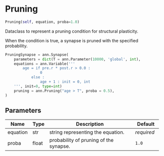 # Pruning { #ANNarchy.core.Parameters.Pruning }

```python
Pruning(self, equation, proba=1.0)
```

Dataclass to represent a pruning condition for structural plasticity.

When the condition is true, a synapse is pruned with the specified probability.

```python
PruningSynapse = ann.Synapse(
    parameters = dict(T = ann.Parameter(10000, 'global', int),
    equations = ann.Variable('''
        age = if pre.r * post.r > 0.0 : 
                0
            else :
                age + 1 : init = 0, int
    ''', init=0, type=int)
    pruning = ann.Pruning("age > T", proba = 0.5),
)
```

## Parameters {.doc-section .doc-section-parameters}

| Name     | Type   | Description                            | Default    |
|----------|--------|----------------------------------------|------------|
| equation | str    | string representing the equation.      | _required_ |
| proba    | float  | probability of pruning of the synapse. | `1.0`      |